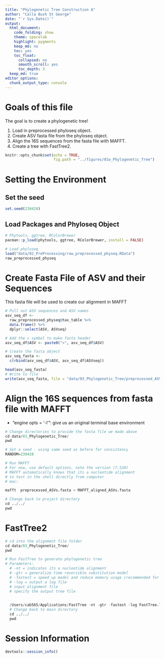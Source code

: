 ```yaml
---
title: "Phylogenetic Tree Construction A"
author: "Calla Bush St George"
date: "`r Sys.Date()`"
output:
  html_document: 
    code_folding: show
    theme: spacelab
    highlight: pygments
    keep_md: no
    toc: yes
    toc_float:
      collapsed: no
      smooth_scroll: yes
      toc_depth: 3
  keep_md: true  
editor_options: 
  chunk_output_type: console
---
```


# Goals of this file

The goal is to create a phylogenetic tree!

1. Load in preprocessed phyloseq object.
2. Create ASV fasta file from the phyloseq object.
3. Align the 16S sequences from the fasta file with MAFFT. 
4. Create a tree with FastTree2. 

```r
knitr::opts_chunk$set(echo = TRUE,
                      fig.path = "../figures/03a_Phylogenetic_Tree")
```

# Setting the Environment

## Set the seed
```r
set.seed(238428)
```


## Load Packages and Phyloseq Object
```r
# Phytools, ggtree, RColorBrewer
pacman::p_load(phytools, ggtree, RColorBrewer, install = FALSE)

# Load phyloseq
load("data/02_PreProcessing/raw_preprocessed_physeq.RData")
raw_preprocessed_physeq
```

# Create Fasta File of ASV and their Sequences

This fasta file will be used to create our alignment in MAFFT

```r
# Pull out ASV sequences and ASV names
asv_seq_df <-
  raw_preprocessed_physeq@tax_table %>%
  data.frame() %>%
  dplyr::select(ASV, ASVseq)

# Add the > symbol to make fasta header
asv_seq_df$ASV <- paste0(">", asv_seq_df$ASV)

# Create the fasta object
asv_seq_fasta <-
  c(rbind(asv_seq_df$ASV, asv_seq_df$ASVseq))

head(asv_seq_fasta)
# Write to file
write(asv_seq_fasta, file = "data/03_Phylogenetic_Tree/preprocessed_ASVs.fasta")
```

# Align the 16S sequences from fasta file with MAFFT

- "engine opts = '-l'": give us an original terminal base environment


```r
# Change directories to provide the fasta file we made above
cd data/03_Phylogenetic_Tree/
pwd

# Set a seed - using same seed as before for consistency
RANDOM=238428

# Run MAFFT
# For now, use default options, note the version (7.520)
# MAFFT automatically knows that its a nucleotide alignment
# to test in the shell directly from computer
# mac: 

mafft  preprocessed_ASVs.fasta > MAFFT_aligned_ASVs.fasta

# Change back to project directory
cd ../../
pwd
```

# FastTree2

```r
# cd into the alignment file folder
cd data/03_Phylogenetic_Tree/
pwd

# Run FastTree to generate phylogenetic tree
# Parameters:
  # -nt = indicates its a nucleotide alignment
  # -gtr = generalize time reversible substitution model
  # -fastest = speed up model and reduce memory usage (recommended for datasets greater than 50,000 sequences)
  # -log = output a log file
  # input alignment file
  # specify the output tree file
  
  
  /Users/cab565/Applications/FastTree -nt -gtr -fastest -log FastTree.log MAFFT_aligned_ASVs.fasta > ASVs_unrooted.tree  
  # Change back to main directory
  cd ../../
  pwd
```



# Session Information
```r
devtools::session_info()
```


